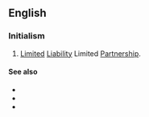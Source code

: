 ==English==
{{wikipedia}}

===Initialism===
{{rfc-header|Initialism}}
{{head|en|initialism}}

# {{lb|en|business|legal}} [[limited|Limited]] [[liability|Liability]] Limited [[partnership|Partnership]].

====See also====
* {{l|en|LP}}
* {{l|en|LLP}}
* {{l|en|LLC}}